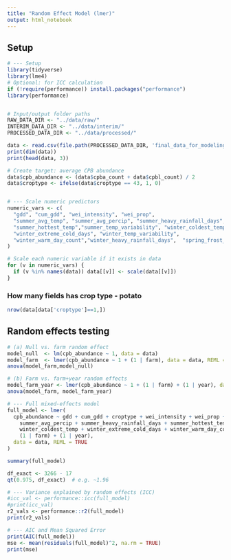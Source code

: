 ```yaml
---
title: "Random Effect Model (lmer)"
output: html_notebook
---
```


## Setup

```r
# --- Setup
library(tidyverse)
library(lme4)
# Optional: for ICC calculation
if (!require(performance)) install.packages("performance")
library(performance)


# Input/output folder paths
RAW_DATA_DIR <- "../data/raw/"
INTERIM_DATA_DIR <- "../data/interim/"
PROCESSED_DATA_DIR <- "../data/processed/"
```

```r
data <- read.csv(file.path(PROCESSED_DATA_DIR, 'final_data_for_modeling.csv'))
print(dim(data))
print(head(data, 3))
```

```r
# Create target: average CPB abundance
data$cpb_abundance <- (data$cpba_count + data$cpbl_count) / 2
data$croptype <- ifelse(data$croptype == 43, 1, 0)


# --- Scale numeric predictors
numeric_vars <- c(
  "gdd", "cum_gdd", "wei_intensity", "wei_prop",
  "summer_avg_temp", "summer_avg_percip", "summer_heavy_rainfall_days",
  "summer_hottest_temp","summer_temp_variability", "winter_coldest_temp",
  "winter_extreme_cold_days", "winter_temp_variability",
  "winter_warm_day_count","winter_heavy_rainfall_days",  "spring_frost_free_days"
)

# Scale each numeric variable if it exists in data
for (v in numeric_vars) {
  if (v %in% names(data)) data[[v]] <- scale(data[[v]])
}

```

### How many fields has crop type - potato

```r
nrow(data[data['croptype']==1,])
```

## Random effects testing

```r
# (a) Null vs. farm random effect
model_null  <- lm(cpb_abundance ~ 1, data = data)
model_farm  <- lmer(cpb_abundance ~ 1 + (1 | farm), data = data, REML = TRUE)
anova(model_farm,model_null)
```

```r
# (b) Farm vs. farm+year random effects
model_farm_year <- lmer(cpb_abundance ~ 1 + (1 | farm) + (1 | year), data = data, REML = TRUE)
anova(model_farm, model_farm_year)
```

```r
# --- Full mixed-effects model
full_model <- lmer(
  cpb_abundance ~ gdd + cum_gdd + croptype + wei_intensity + wei_prop + summer_avg_temp + 
    summer_avg_percip + summer_heavy_rainfall_days + summer_hottest_temp + 
    winter_coldest_temp + winter_extreme_cold_days + winter_warm_day_count +
    (1 | farm) + (1 | year),
  data = data, REML = TRUE
)

summary(full_model)
```

```r
df_exact <- 3266 - 17
qt(0.975, df_exact)  # e.g. ~1.96
```

```r
# --- Variance explained by random effects (ICC)
#icc_val <- performance::icc(full_model)
#print(icc_val)
r2_vals <- performance::r2(full_model)
print(r2_vals)
```

```r
# --- AIC and Mean Squared Error
print(AIC(full_model))
mse <- mean(residuals(full_model)^2, na.rm = TRUE)
print(mse)
```
